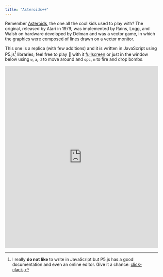 ```yaml
---
title: "Asteroids++"
---
```





Remember [Asteroids](https://en.wikipedia.org/wiki/Asteroids_%28video_game%29), the one all the cool kids used to play with? The original, released by Atari in 1979, was implemented by Rains, Logg, and Walsh on hardware developed by Delman and was a vector game, in which the graphics were composed of lines drawn on a vector monitor.

This one is a replica (with few additions) and it is written in JavaScript using P5.js[^1] libraries; feel free to play 🚀 with it [fullscreen](https://matteogiorgi.github.io/asteroids_plus_plus/src) or just in the window below using `w`, `a`, `d` to move around and `spc`, `m` to fire and drop bombs.

<p align="center">
  <embed src="https://matteogiorgi.github.io/asteroids_plus_plus/src" width="100%" height="600px"></embed>
</p>




[^1]: I really **do not like** to write in JavaScript but P5.js has a good documentation and even an online editor. Give it a chance: [click-clack](https://p5js.org/).

